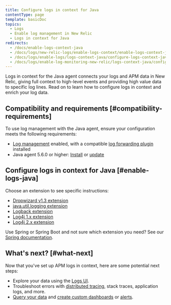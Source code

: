 ```yaml
---
title: Configure logs in context for Java
contentType: page
template: basicDoc
topics:
  - Logs
  - Enable log management in New Relic
  - Logs in context for Java
redirects:
  - /docs/enable-logs-context-java
  - /docs/logs/new-relic-logs/enable-logs-context/enable-logs-context-java
  - /docs/logs/enable-logs/logs-context-java/configure-logs-context-java
  - /docs/logs/enable-log-monitoring-new-relic/logs-context-java/configure-logs-context-java
---
```


Logs in context for the Java agent connects your logs and APM data in New Relic, giving full context to high-level events and providing high value data to specific log lines. Read on to learn how to configure logs in context and enrich your log data.

## Compatibility and requirements [#compatibility-requirements]

To use log management with the Java agent, ensure your configuration meets the following requirements:

* [Log management](/docs/introduction-new-relic-logs) enabled, with a compatible [log forwarding plugin](https://docs.newrelic.com/docs/logs/enable-logs/enable-logs/enable-new-relic-logs#enable-logs) installed
* Java agent 5.6.0 or higher: [Install](/docs/agents/java-agent/installation/install-java-agent) or [update](/docs/agents/java-agent/installation/update-java-agent)

## Configure logs in context for Java [#enable-logs-java]

Choose an extension to see specific instructions:

* [Dropwizard v1.3 extension](/docs/enable-logs-context-dropwizard)
* [java.util.logging extension](/docs/enable-logs-context-java-util-logging)
* [Logback extension](/docs/enable-logs-context-logback)
* [Log4j 1.x extension](/docs/enable-logs-context-log4j-1x)
* [Log4j 2.x extension](/docs/enable-logs-context-log4j-2x)

Use Spring or Spring Boot and not sure which extension you need? See our [Spring documentation](/docs/logs/enable-new-relic-logs/logs-context-java/configure-logs-spring-spring-boot).

## What's next? [#what-next]

Now that you've set up APM logs in context, here are some potential next steps:

* Explore your data using the [Logs UI](/docs/explore-your-data-new-relic-logs-ui).
* Troubleshoot errors with [distributed tracing](/docs/understand-dependencies/distributed-tracing/get-started/introduction-distributed-tracing), stack traces, application logs, and more.
* [Query your data](/docs/using-new-relic/data/understand-data/query-new-relic-data) and [create custom dashboards](/docs/dashboards/new-relic-one-dashboards/get-started/introduction-new-relic-one-dashboards) or [alerts](/docs/alerts/new-relic-alerts/configuring-alert-policies/create-edit-or-find-alert-policy).
